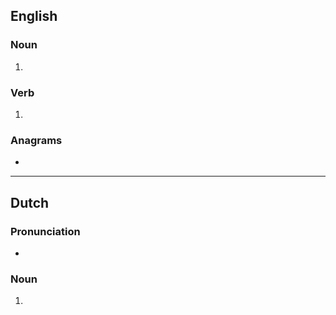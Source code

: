 {{also|Ambers}}
==English==

===Noun===
{{head|en|noun plural form}}

# {{plural of|amber|lang=en}}

===Verb===
{{head|en|verb form}}

# {{en-third-person singular of|amber}}

===Anagrams===
* {{anagrams|en|Brames|breams|embars}}

----

==Dutch==

===Pronunciation===
* {{audio|Nl-ambers.ogg|Audio|lang=nl}}

===Noun===
{{head|nl|noun plural form}}

# {{nl-noun form of|pl|amber}}